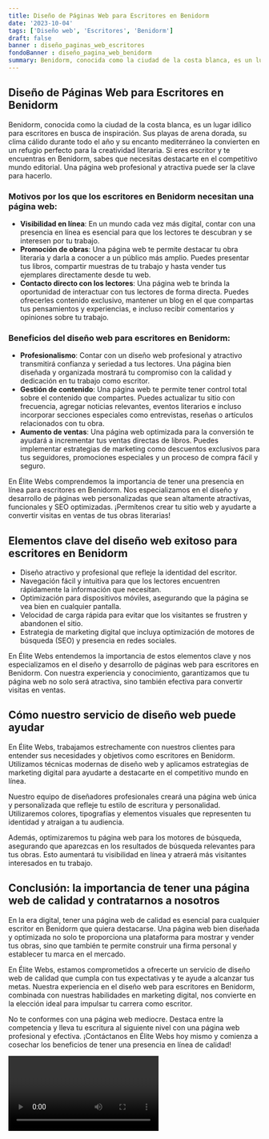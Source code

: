 ```yaml
---
title: Diseño de Páginas Web para Escritores en Benidorm
date: '2023-10-04'
tags: ['Diseño web', 'Escritores', 'Benidorm']
draft: false
banner : diseño_paginas_web_escritores
fondoBanner : diseño_pagina_web_benidorm
summary: Benidorm, conocida como la ciudad de la costa blanca, es un lugar idílico para escritores en busca de inspiración. Sus playas de arena dorada, su clima cálido durante todo el año y su encanto mediterráneo la convierten en un refugio perfecto para la creatividad literaria. Si eres escritor y te encuentras en Benidorm, sabes que necesitas destacarte en el competitivo mundo editorial. Una página web profesional y atractiva puede ser la clave para hacerlo.
---
```


## Diseño de Páginas Web para Escritores en Benidorm

Benidorm, conocida como la ciudad de la costa blanca, es un lugar idílico para escritores en busca de inspiración. Sus playas de arena dorada, su clima cálido durante todo el año y su encanto mediterráneo la convierten en un refugio perfecto para la creatividad literaria. Si eres escritor y te encuentras en Benidorm, sabes que necesitas destacarte en el competitivo mundo editorial. Una página web profesional y atractiva puede ser la clave para hacerlo.

### Motivos por los que los escritores en Benidorm necesitan una página web:

- **Visibilidad en línea**: En un mundo cada vez más digital, contar con una presencia en línea es esencial para que los lectores te descubran y se interesen por tu trabajo.
- **Promoción de obras**: Una página web te permite destacar tu obra literaria y darla a conocer a un público más amplio. Puedes presentar tus libros, compartir muestras de tu trabajo y hasta vender tus ejemplares directamente desde tu web.
- **Contacto directo con los lectores**: Una página web te brinda la oportunidad de interactuar con tus lectores de forma directa. Puedes ofrecerles contenido exclusivo, mantener un blog en el que compartas tus pensamientos y experiencias, e incluso recibir comentarios y opiniones sobre tu trabajo.

### Beneficios del diseño web para escritores en Benidorm:

- **Profesionalismo**: Contar con un diseño web profesional y atractivo transmitirá confianza y seriedad a tus lectores. Una página bien diseñada y organizada mostrará tu compromiso con la calidad y dedicación en tu trabajo como escritor.
- **Gestión de contenido**: Una página web te permite tener control total sobre el contenido que compartes. Puedes actualizar tu sitio con frecuencia, agregar noticias relevantes, eventos literarios e incluso incorporar secciones especiales como entrevistas, reseñas o artículos relacionados con tu obra.
- **Aumento de ventas**: Una página web optimizada para la conversión te ayudará a incrementar tus ventas directas de libros. Puedes implementar estrategias de marketing como descuentos exclusivos para tus seguidores, promociones especiales y un proceso de compra fácil y seguro.

En Élite Webs comprendemos la importancia de tener una presencia en línea para escritores en Benidorm. Nos especializamos en el diseño y desarrollo de páginas web personalizadas que sean altamente atractivas, funcionales y SEO optimizadas. ¡Permítenos crear tu sitio web y ayudarte a convertir visitas en ventas de tus obras literarias!

<GifSeo />

<Cta />

## Elementos clave del diseño web exitoso para escritores en Benidorm

- Diseño atractivo y profesional que refleje la identidad del escritor.
- Navegación fácil y intuitiva para que los lectores encuentren rápidamente la información que necesitan.
- Optimización para dispositivos móviles, asegurando que la página se vea bien en cualquier pantalla.
- Velocidad de carga rápida para evitar que los visitantes se frustren y abandonen el sitio.
- Estrategia de marketing digital que incluya optimización de motores de búsqueda (SEO) y presencia en redes sociales.

En Élite Webs entendemos la importancia de estos elementos clave y nos especializamos en el diseño y desarrollo de páginas web para escritores en Benidorm. Con nuestra experiencia y conocimiento, garantizamos que tu página web no solo será atractiva, sino también efectiva para convertir visitas en ventas.

## Cómo nuestro servicio de diseño web puede ayudar

En Élite Webs, trabajamos estrechamente con nuestros clientes para entender sus necesidades y objetivos como escritores en Benidorm. Utilizamos técnicas modernas de diseño web y aplicamos estrategias de marketing digital para ayudarte a destacarte en el competitivo mundo en línea.

Nuestro equipo de diseñadores profesionales creará una página web única y personalizada que refleje tu estilo de escritura y personalidad. Utilizaremos colores, tipografías y elementos visuales que representen tu identidad y atraigan a tu audiencia.

Además, optimizaremos tu página web para los motores de búsqueda, asegurando que aparezcas en los resultados de búsqueda relevantes para tus obras. Esto aumentará tu visibilidad en línea y atraerá más visitantes interesados en tu trabajo.

## Conclusión: la importancia de tener una página web de calidad y contratarnos a nosotros

En la era digital, tener una página web de calidad es esencial para cualquier escritor en Benidorm que quiera destacarse. Una página web bien diseñada y optimizada no solo te proporciona una plataforma para mostrar y vender tus obras, sino que también te permite construir una firma personal y establecer tu marca en el mercado.

En Élite Webs, estamos comprometidos a ofrecerte un servicio de diseño web de calidad que cumpla con tus expectativas y te ayude a alcanzar tus metas. Nuestra experiencia en el diseño web para escritores en Benidorm, combinada con nuestras habilidades en marketing digital, nos convierte en la elección ideal para impulsar tu carrera como escritor.

No te conformes con una página web mediocre. Destaca entre la competencia y lleva tu escritura al siguiente nivel con una página web profesional y efectiva. ¡Contáctanos en Élite Webs hoy mismo y comienza a cosechar los beneficios de tener una presencia en línea de calidad!

<Video />

<CtaBot job='Escritores' city='Benidorm'/>

<Gmaps query='Benidorm+españa+maps' />